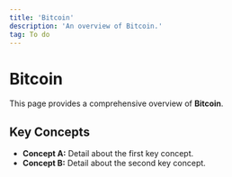 ```yaml
---
title: 'Bitcoin'
description: 'An overview of Bitcoin.'
tag: To do
---
```


# Bitcoin

This page provides a comprehensive overview of **Bitcoin**.

## Key Concepts

* **Concept A:** Detail about the first key concept.
* **Concept B:** Detail about the second key concept.
